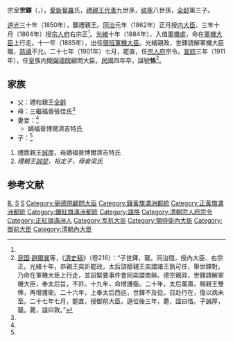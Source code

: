 {{Manchu name|[[爱新觉罗氏|爱新觉罗]]}}
宗室'''世鐸'''（{{lang-mnc|ᡠᡴᠰᡠᠨ <br>ᡧᡳᡩᠣ|v=uksun šido}}，{{bd|1843年|7月27日（道光二十三年七月初一）<ref name=ax>《[[愛新覺羅宗譜|愛新覺羅宗譜]]》乙冊，3992－3996頁。</ref>|1914年|1月8日（民國二年十二月十三）<ref name=ax/>|catIdx=S}}），[[愛新覺羅|愛新覺羅]]氏，[[禮親王|禮親王]][[代善|代善]]九世孫，[[祜塞|祜塞]]八世孫，[[全龄|全龄]]第三子。

[[道光|道光]]三十年（1850年），襲禮親王。[[同治|同治]]元年（1862年）正月授[[内大臣|内大臣]]、三年十月（1864年）授[[宗人府|宗人府]]右宗正<ref name=ax/>。[[光緒|光緒]]十年（1884年），入值[[軍機處|軍機處]]，命在[[軍機大臣|軍機大臣]]上行走。十一年（1885年），出任[[領班軍機大臣|領班軍機大臣]]。光緒親政，世鐸請解軍機大臣職，[[慈禧|慈禧]]不允。二十七年（1901年）七月，罷直，任[[宗人府|宗人府]]宗令。[[宣統|宣統]]三年（1911年），任皇族内閣[[弼德院|弼德院]]顧問大臣。[[中華民國|民國]]四年卒，諡號'''恪'''<ref>[[中華民國|民国]]·[[趙爾巽|趙爾巽]]等，《[[清史稿|清史稿]]》（卷216）：“子世鐸，襲。同治間，授內大臣、右宗正。光緒十年，恭親王奕訢罷政，太后諮醇親王奕譞諸王孰可任，舉世鐸對。乃命在軍機大臣上行走，並詔緊要事件會同奕譞商辦。德宗親政，世鐸請解軍機大臣，奉太后旨，不許。十九年，命增護衛。二十年，太后萬壽，賜親王雙俸，再增護衛。二十六年，上奉太后西巡，世鐸不及從。召赴行在，復以病未至。二十七年七月，罷直，授御前大臣。遜位後三年，薨，諡曰恪。子誠厚，襲。薨，諡曰敦。”</ref>。

== 家族 ==
*父：禮和親王[[全齡|全齡]]
*母：三繼福晉張佳氏<ref name=ax/>
*妻妾：<ref name=ax/>
**嫡福晉博爾濟吉特氏
*子：<ref name=ax/>
#禮敦親王[[誠厚|誠厚]]，母嫡福晉博爾濟吉特氏
#''禮親王[[誠堃|誠堃]]，裕定子，母妾梁氏''

==参考文献==
{{reflist}}

{{start box}}
{{s-hou|禮親王世系|1843年|7月27日|1914年|1月8日|清太祖世系}}
{{s-roy}}
{{s-before|父禮和親王[[全齡|全齡]]}}
{{s-title|[[禮親王|禮親王]]|1850年－1914年}}
{{s-after|子禮敦親王[[誠厚|誠厚]]}}
{{end box}}
{{清朝領班軍機大臣}}

{{清朝官员小作品}}
[[Category:禮親王|礼]]
[[Category:軍機大臣|S]]
[[Category:愛新覺羅氏|S]]
[[Category:弼德院顧問大臣|Category:弼德院顧問大臣]]
[[Category:鑲黃旗滿洲都統|Category:鑲黃旗滿洲都統]]
[[Category:正黃旗滿洲都統|Category:正黃旗滿洲都統]]
[[Category:鑲紅旗滿洲都統|Category:鑲紅旗滿洲都統]]
[[Category:諡恪|Category:諡恪]]
[[Category:清朝宗人府宗令|Category:清朝宗人府宗令]]
[[Category:正紅旗滿洲人|Category:正紅旗滿洲人]]
[[Category:军机大臣|Category:军机大臣]]
[[Category:領侍衛內大臣|Category:領侍衛內大臣]]
[[Category:御前大臣|Category:御前大臣]]
[[Category:清朝內大臣|Category:清朝內大臣]]